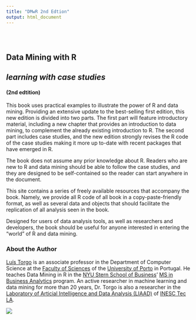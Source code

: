 ```yaml
---
title: "DMwR 2nd Edtion"
output: html_document
---
```


<style type="text/css">
.title {
  display: none;
}

#getting-started img {
  margin-right: 10px;
}

</style>

<div class="row" style="padding-top: 30px;">
<div class="col-sm-9">

# **Data Mining with R**
## *learning with case studies* {style="padding-top: 0px;"}
#### (2nd edtition) {style="padding-top: 0px;"}

This book uses practical examples to illustrate the power of R and data mining. Providing an extensive update to the best-selling  first edition, this new edition is divided into two parts. The first part will feature introductory material, including a new chapter that provides an introduction to data mining, to complement the already existing introduction to R. The second part includes case studies, and the new edition strongly revises the R code of the case studies making it more up to-date with recent packages that have emerged in R.

The book does not assume any prior knowledge about R. Readers who are new to R and data mining should be able to follow the case studies, and they are designed to be self-contained so the reader can start anywhere in the document.

This site contains a series of freely available resources that accompany the book. Namely, we provide all R code of all book in a copy-paste-friendly format, as well as several data and objects that should facilitate the replication of all analysis seen in the book.

Designed for users of data analysis tools, as well as researchers and developers, the book should be useful for anyone interested in entering the “world” of R and data mining.

### About the Author

[Luís Torgo](http://www.dcc.fc.up.pt/~ltorgo) is an associate professor in the Department of Computer Science at the [Faculty of Sciences](https://sigarra.up.pt/fcup/en/WEB_PAGE.INICIAL) of the [University of Porto](https://sigarra.up.pt/up/en/WEB_BASE.GERA_PAGINA?p_pagina=home) in Portugal. He teaches Data Mining in R in the [NYU Stern School of Business](http://www.stern.nyu.edu/)’ [MS in Business Analytics](http://www.stern.nyu.edu/programs-admissions/global-degrees/business-analytics/program-overview) program. An active researcher in machine learning and data mining for more than 20 years, Dr. Torgo is also a researcher in the [Laboratory of Articial Intelligence and Data Analysis (LIAAD)](http://www.liaad.up.pt) of [INESC Tec LA](https://www.inesctec.pt/).


</div>
<div class="col-sm-3">

![](images/cover.png)

</div>

